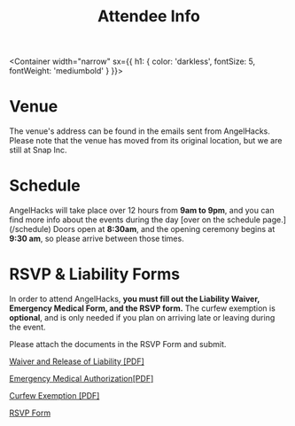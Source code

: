 
<Header sx={{ bg: 'primary' }} width="narrow">

# Attendee Info

</Header>

<Container
width="narrow"
sx={{
    h1: {
        color: 'darkless',
        fontSize: 5,
        fontWeight: 'mediumbold'
    }
}}>

# Venue

The venue's address can be found in the emails sent from AngelHacks. Please note 
that the venue has moved from its original location, but we are 
still at Snap Inc.

# Schedule

AngelHacks will take place over 12 hours from **9am to 9pm**, and you can find 
more info about the events during the day [over on the schedule page.]
(/schedule) Doors open at **8:30am**, and the opening ceremony begins at 
**9:30 am**, so please arrive between those times.

# RSVP & Liability Forms

In order to attend AngelHacks, **you must fill out the Liability Waiver, 
Emergency Medical Form, and the RSVP form.** The curfew 
exemption is **optional**, and is only needed if you plan on arriving late
or leaving during the event.

Please attach the documents in the RSVP Form and submit.

[Waiver and Release of Liability \[PDF\]](/static/documents/WaiverAndReleaseOfLiability.pdf)

[Emergency Medical Authorization\[PDF\]](/static/documents/EmergencyMedicalAuthorization.pdf)

[Curfew Exemption \[PDF\]](/static/documents/CurfewExemption.pdf)

[RSVP Form](http://bit.ly/angelhacks_rsvp)

</Container>
